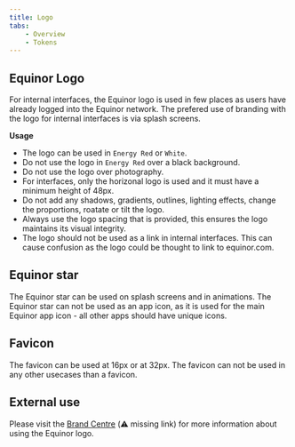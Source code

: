```yaml
---
title: Logo
tabs:
    - Overview
    - Tokens
---
```


## Equinor Logo

For internal interfaces, the Equinor logo is used in few places as users have already logged into the Equinor network. The prefered use of branding with the logo for internal interfaces is via splash screens.


**Usage** 

* The logo can be used in `Energy Red` or `White`. 
* Do not use the logo in `Energy Red` over a black background. 
* Do not use the logo over photography.
* For interfaces, only the horizonal logo is used and it must have a minimum height of 48px.
* Do not add any shadows, gradients, outlines, lighting effects, change the proportions, roatate or tilt the logo.
* Always use the logo spacing that is provided, this ensures the logo maintains its visual integrity. 
* The logo should not be used as a link in internal interfaces. This can cause confusion as the logo could be thought to link to equinor.com. 


## Equinor star

The Equinor star can be used on splash screens and in animations. The Equinor star can not be used as an app icon, as it is used for the main Equinor app icon - all other apps should have unique icons.


## Favicon
The favicon can be used at 16px or at 32px. The favicon can not be used in any other usecases than a favicon. 


## External use

Please visit the [Brand Centre](link) (:warning: missing link) for more information about using the Equinor logo. 
